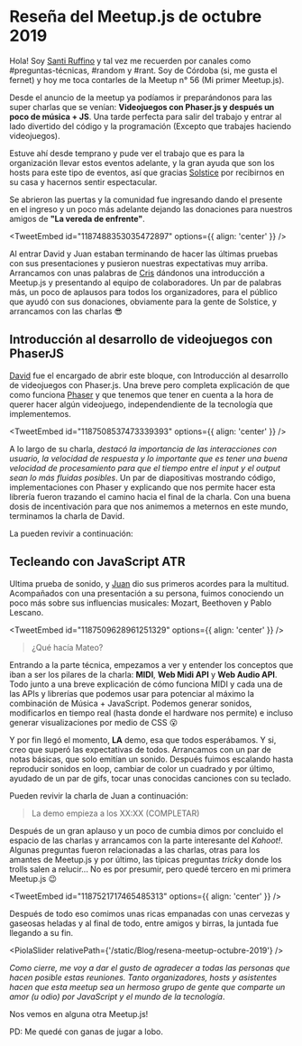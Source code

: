 

# Reseña del Meetup.js de octubre 2019

Hola! Soy [Santi Ruffino](https://twitter.com/santiruffinodev) y tal vez me recuerden por canales como #preguntas-técnicas, #random y #rant. Soy de Córdoba (si, me gusta el fernet) y hoy me toca contarles de la Meetup n° 56 (Mi primer Meetup.js).

Desde el anuncio de la meetup ya podíamos ir preparándonos para las super charlas que se venían: **Videojuegos con Phaser.js y después un poco de música + JS**. Una tarde perfecta para salir del trabajo y entrar al lado divertido del código y la programación (Excepto que trabajes haciendo videojuegos).

Estuve ahí desde temprano y pude ver el trabajo que es para la organización llevar estos eventos adelante, y la gran ayuda que son los hosts para este tipo de eventos, así que gracias [Solstice](https://www.solstice.com/) por recibirnos en su casa y hacernos sentir espectacular.

Se abrieron las puertas y la comunidad fue ingresando dando el presente en el ingreso y un poco más adelante dejando las donaciones para nuestros amigos de **"La vereda de enfrente"**.

<TweetEmbed id="1187488353035472897" options={{ align: 'center' }} />

Al entrar David y Juan estaban terminando de hacer las últimas pruebas con sus presentaciones y pusieron nuestras expectativas muy arriba. Arrancamos con unas palabras de [Cris](https://twitter.com/DuranCristhian) dándonos una introducción a Meetup.js y presentando al equipo de colaboradores. Un par de palabras más, un poco de aplausos para todos los organizadores, para el público que ayudó con sus donaciones, obviamente para la gente de Solstice, y arrancamos con las charlas 😎

## Introducción al desarrollo de videojuegos con PhaserJS

[David](https://twitter.com/shadow_of__soul) fue el encargado de abrir este bloque, con Introducción al desarrollo de videojuegos con Phaser.js. Una breve pero completa explicación de que como funciona [Phaser](https://phaser.io/) y que tenemos que tener en cuenta a la hora de querer hacer algún videojuego, independendiente de la tecnología que implementemos.

<TweetEmbed id="1187508537473339393" options={{ align: 'center' }} />

A lo largo de su charla, _destacó la importancia de las interacciones con usuario, la velocidad de respuesta y lo importante que es tener una buena velocidad de procesamiento para que el tiempo entre el input y el output sean lo más fluidas posibles_. Un par de diapositivas mostrando código, implementaciones con Phaser y explicando que nos permite hacer esta librería fueron trazando el camino hacia el final de la charla. Con una buena dosis de incentivación para que nos animemos a meternos en este mundo, terminamos la charla de David.

La pueden revivir a continuación:

<YouTube videoId="nD1TOEk2xpc" containerClassName="video-wrapper" className="video-iframe" />

## Tecleando con JavaScript ATR

Ultima prueba de sonido, y [Juan](https://twitter.com/juanscolari) dio sus primeros acordes para la multitud. Acompañados con una presentación a su persona, fuimos conociendo un poco más sobre sus influencias musicales: Mozart, Beethoven y Pablo Lescano.

<TweetEmbed id="1187509628961251329" options={{ align: 'center' }} />

> ¿Qué hacía Mateo?

Entrando a la parte técnica, empezamos a ver y entender los conceptos que iban a ser los pilares de la charla: **MIDI**, **Web Midi API** y **Web Audio API**. Todo junto a una breve explicación de cómo funciona MIDI y cada una de las APIs y librerías que podemos usar para potenciar al máximo la combinación de Música + JavaScript. Podemos generar sonidos, modificarlos en tiempo real (hasta donde el hardware nos permite) e incluso generar visualizaciones por medio de CSS 😮

Y por fin llegó el momento, **LA** demo, esa que todos esperábamos. Y si, creo que superó las expectativas de todos. Arrancamos con un par de notas básicas, que solo emitían un sonido. Después fuimos escalando hasta reproducir sonidos en loop, cambiar de color un cuadrado y por último, ayudado de un par de gifs, tocar unas conocidas canciones con su teclado.

Pueden revivir la charla de Juan a continuación:

<YouTube videoId="" containerClassName="video-wrapper" className="video-iframe" />

> La demo empieza a los XX:XX (COMPLETAR)

Después de un gran aplauso y un poco de cumbia dimos por concluido el espacio de las charlas y arrancamos con la parte interesante del _Kahoot!_. Algunas preguntas fueron relacionadas a las charlas, otras para los amantes de Meetup.js y por último, las típicas preguntas _tricky_ donde los trolls salen a relucir... No es por presumir, pero quedé tercero en mi primera Meetup.js 😉

<TweetEmbed id="1187521717465485313" options={{ align: 'center' }} />

Después de todo eso comimos unas ricas empanadas con unas cervezas y gaseosas heladas y al final de todo, entre amigos y birras, la juntada fue llegando a su fin.

<PiolaSlider relativePath={'/static/Blog/resena-meetup-octubre-2019'} />

_Como cierre, me voy a dar el gusto de agradecer a todas las personas que hacen posible estas reuniones. Tanto organizadores, hosts y asistentes hacen que esta meetup sea un hermoso grupo de gente que comparte un amor (u odio) por JavaScript y el mundo de la tecnología_.

Nos vemos en alguna otra Meetup.js!

PD: Me quedé con ganas de jugar a lobo.

<script async src="https://platform.twitter.com/widgets.js" charSet="utf-8" />
